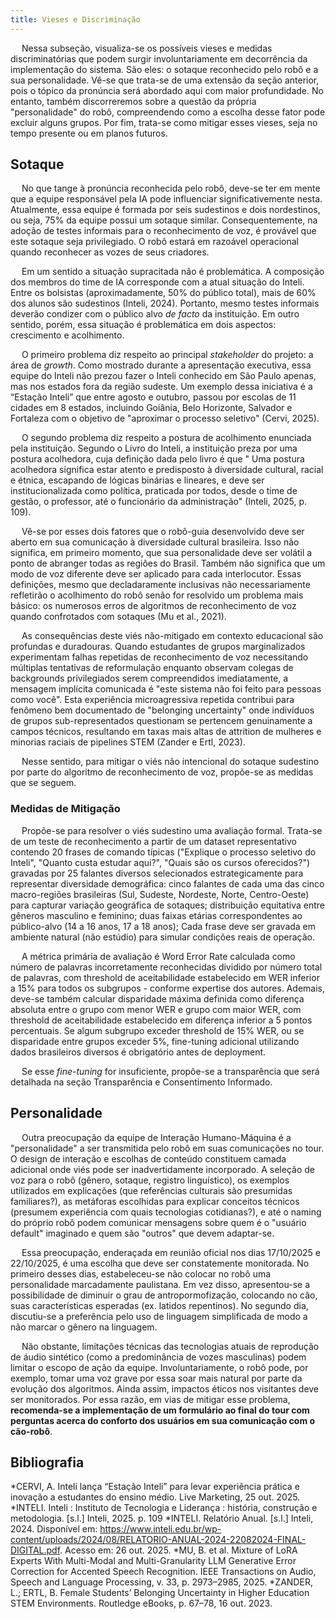 ```yaml
---
title: Vieses e Discriminação
---
```


&emsp; Nessa subseção, visualiza-se os possíveis vieses e medidas discriminatórias que podem surgir involuntariamente em decorrência da implementação do sistema. São eles: o sotaque reconhecido pelo robô e a sua personalidade. Vê-se que trata-se de uma extensão da seção anterior, pois o tópico da pronúncia será abordado aqui com maior profundidade. No entanto, também discorreremos sobre a questão da própria "personalidade" do robô, compreendendo como a escolha desse fator pode excluir alguns grupos. Por fim, trata-se como mitigar esses vieses, seja no tempo presente ou em planos futuros.

## Sotaque

&emsp; No que tange à pronúncia reconhecida pelo robô, deve-se ter em mente que a equipe responsável pela IA pode influenciar significativemente nesta. Atualmente, essa equipe é formada por seis sudestinos e dois nordestinos, ou seja, 75% da equipe possui um sotaque similar. Consequentemente, na adoção de testes informais para o reconhecimento de voz, é provável que este sotaque seja privilegiado. O robô estará em razoável operacional quando reconhecer as vozes de seus criadores.

&emsp; Em um sentido a situação supracitada não é problemática. A composição dos membros do time de IA corresponde com a atual situação do Inteli. Entre os bolsistas (aproximadamente, 50% do público total), mais de 60% dos alunos são sudestinos (Inteli, 2024). Portanto, mesmo testes informais deverão condizer com o público alvo _de facto_ da instituição. Em outro sentido, porém, essa situação é problemática em dois aspectos: crescimento e acolhimento.

&emsp; O primeiro problema diz respeito ao principal _stakeholder_ do projeto: a área de _growth_. Como mostrado durante a apresentação executiva, essa equipe do Inteli não prezou fazer o Inteli conhecido em São Paulo apenas, mas nos estados fora da região sudeste. Um exemplo dessa iniciativa é a “Estação Inteli” que entre agosto e outubro, passou por escolas de 11 cidades em 8 estados, incluindo Goiânia, Belo Horizonte, Salvador e Fortaleza com o objetivo de "aproximar o processo seletivo" (Cervi, 2025).

&emsp; O segundo problema diz respeito a postura de acolhimento enunciada pela instituição. Segundo o Livro do Inteli, a instituição preza por uma postura acolhedora, cuja definição dada pelo livro é que " Uma postura acolhedora significa estar atento e predisposto à diversidade cultural, racial e étnica, escapando de lógicas binárias e lineares, e deve ser institucionalizada como política, praticada por todos, desde o time de gestão, o professor, até o funcionário da administração" (Inteli, 2025, p. 109).

&emsp; Vê-se por esses dois fatores que o robô-guia desenvolvido deve ser aberto em sua comunicação à diversidade cultural brasileira. Isso não significa, em primeiro momento, que sua personalidade deve ser volátil a ponto de abranger todas as regiões do Brasil. Também não significa que um modo de voz diferente deve ser aplicado para cada interlocutor. Essas definições, mesmo que decladaramente inclusivas não necessariamente refletirão o acolhimento do robô senão for resolvido um problema mais básico: os numerosos erros de algoritmos de reconhecimento de voz quando confrotados com sotaques (Mu et al., 2021).

&emsp; As consequências deste viés não-mitigado em contexto educacional são profundas e duradouras. Quando estudantes de grupos marginalizados experimentam falhas repetidas de reconhecimento de voz necessitando múltiplas tentativas de reformulação enquanto observam colegas de backgrounds privilegiados serem compreendidos imediatamente, a mensagem implícita comunicada é "este sistema não foi feito para pessoas como você". Esta experiência microagressiva repetida contribui para fenômeno bem documentado de "belonging uncertainty" onde indivíduos de grupos sub-representados questionam se pertencem genuinamente a campos técnicos, resultando em taxas mais altas de attrition de mulheres e minorias raciais de pipelines STEM (Zander e Ertl, 2023).

&emsp; Nesse sentido, para mitigar o viés não intencional do sotaque sudestino por parte do algoritmo de reconhecimento de voz, propõe-se as medidas que se seguem.

### Medidas de Mitigação

&emsp; Propõe-se para resolver o viés sudestino uma avaliação formal. Trata-se de um teste de reconhecimento a partir de um dataset representativo contendo 20 frases de comando típicas ("Explique o processo seletivo do Inteli", "Quanto custa estudar aqui?", "Quais são os cursos oferecidos?") gravadas por 25 falantes diversos selecionados estrategicamente para representar diversidade demográfica: cinco falantes de cada uma das cinco macro-regiões brasileiras (Sul, Sudeste, Nordeste, Norte, Centro-Oeste) para capturar variação geográfica de sotaques; distribuição equitativa entre gêneros masculino e feminino; duas faixas etárias correspondentes ao público-alvo (14 a 16 anos, 17 a 18 anos); Cada frase deve ser gravada em ambiente natural (não estúdio) para simular condições reais de operação.

&emsp; A métrica primária de avaliação é Word Error Rate calculada como número de palavras incorretamente reconhecidas dividido por número total de palavras, com threshold de aceitabilidade estabelecido em WER inferior a 15% para todos os subgrupos - conforme expertise dos autores. Ademais, deve-se também calcular disparidade máxima definida como diferença absoluta entre o grupo com menor WER e grupo com maior WER, com threshold de aceitabilidade estabelecido em diferença inferior a 5 pontos percentuais. Se algum subgrupo exceder threshold de 15% WER, ou se disparidade entre grupos exceder 5%, fine-tuning adicional utilizando dados brasileiros diversos é obrigatório antes de deployment.

&emsp; Se esse _fine-tuning_ for insuficiente, propõe-se a transparência que será detalhada na seção Transparência e Consentimento Informado.

## Personalidade

&emsp; Outra preocupação da equipe de Interação Humano-Máquina é a "personalidade" a ser transmitida pelo robô em suas comunicações no tour. O design de interação e escolhas de conteúdo constituem camada adicional onde viés pode ser inadvertidamente incorporado. A seleção de voz para o robô (gênero, sotaque, registro linguístico), os exemplos utilizados em explicações (que referências culturais são presumidas familiares?), as metáforas escolhidas para explicar conceitos técnicos (presumem experiência com quais tecnologias cotidianas?), e até o naming do próprio robô podem comunicar mensagens sobre quem é o "usuário default" imaginado e quem são "outros" que devem adaptar-se.

&emsp; Essa preocupação, enderaçada em reunião oficial nos dias 17/10/2025 e 22/10/2025, é uma escolha que deve ser constatemente monitorada. No primeiro desses dias, estabeleceu-se não colocar no robô uma personalidade marcadamente paulistana. Em vez disso, apresentou-se a possibilidade de diminuir o grau de antropormofização, colocando no cão, suas características esperadas (ex. latidos repentinos). No segundo dia, discutiu-se a preferência pelo uso de linguagem simplificada de modo a não marcar o gênero na linguagem.

&emsp; Não obstante, limitações técnicas das tecnologias atuais de reprodução de áudio sintético (como a predominância de vozes masculinas) podem limitar o escopo de ação da equipe. Involuntariamente, o robô pode, por exemplo, tomar uma voz grave por essa soar mais natural por parte da evolução dos algoritmos. Ainda assim, impactos éticos nos visitantes deve ser monitorados. Por essa razão, em vias de mitigar esse problema, **recomenda-se a implementação de um formulário ao final do tour com perguntas acerca do conforto dos usuários em sua comunicação com o cão-robô**.

## Bibliografia

*CERVI, A. Inteli lança “Estação Inteli” para levar experiência prática e inovação a estudantes do ensino médio. Live Marketing, 25 out. 2025.
*INTELI. Inteli : Instituto de Tecnologia e Liderança : história, construção e metodologia. [s.l.] Inteli, 2025. p. 109
*INTELI. Relatório Anual. [s.l.] Inteli, 2024. Disponível em: https://www.inteli.edu.br/wp-content/uploads/2024/08/RELATORIO-ANUAL-2024-22082024-FINAL-DIGITAL.pdf. Acesso em: 26 out. 2025.
*MU, B. et al. Mixture of LoRA Experts With Multi-Modal and Multi-Granularity LLM Generative Error Correction for Accented Speech Recognition. IEEE Transactions on Audio, Speech and Language Processing, v. 33, p. 2973–2985, 2025. 
*ZANDER, L.; ERTL, B. Female Students’ Belonging Uncertainty in Higher Education STEM Environments. Routledge eBooks, p. 67–78, 16 out. 2023. 
